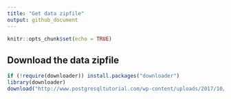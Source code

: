 ```yaml
---
title: "Get data zipfile"
output: github_document
---
```


```r
knitr::opts_chunk$set(echo = TRUE)
```

## Download the data zipfile
```r
if (!require(downloader)) install.packages("downloader")
library(downloader)
download("http://www.postgresqltutorial.com/wp-content/uploads/2017/10/dvdrental.zip", destfile = "src/dvdrental.zip")
```
